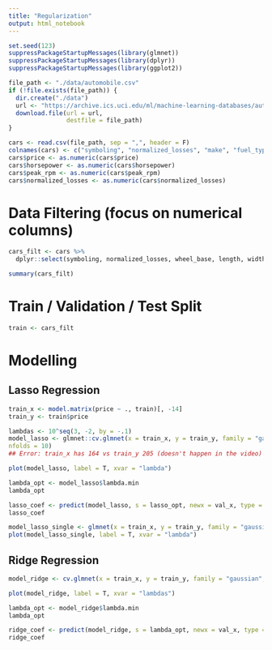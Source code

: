 ```yaml
---
title: "Regularization"
output: html_notebook
---
```




```r
set.seed(123)
suppressPackageStartupMessages(library(glmnet))
suppressPackageStartupMessages(library(dplyr))
suppressPackageStartupMessages(library(ggplot2))
```

```r
file_path <- "./data/automobile.csv"
if (!file.exists(file_path)) {
  dir.create("./data")
  url <- "https://archive.ics.uci.edu/ml/machine-learning-databases/autos/imports-85.data"
  download.file(url = url,
                destfile = file_path)
}

cars <- read.csv(file_path, sep = ",", header = F)
colnames(cars) <- c("symboling", "normalized_losses", "make", "fuel_type", "aspiration", "num_of_doors", "body_style", "drive_wheels", "engine_location", "wheel_base", "length", "width", "height", "curb_weight", "engine_type", "num_of_cylinders", "engine_size", "fuel_system", "bore", "stroke", "compression_ratio", "horsepower", "peak_rpm", "city_mpg", "highway_mpg", "price")
cars$price <- as.numeric(cars$price)
cars$horsepower <- as.numeric(cars$horsepower)
cars$peak_rpm <- as.numeric(cars$peak_rpm)
cars$normalized_losses <- as.numeric(cars$normalized_losses)
```
# Data Filtering (focus on numerical columns)
```r
cars_filt <- cars %>%
  dplyr::select(symboling, normalized_losses, wheel_base, length, width, height, curb_weight,engine_size, compression_ratio, horsepower, peak_rpm, city_mpg, highway_mpg, price)
```

```r
summary(cars_filt)
```
# Train / Validation / Test Split
```r
train <- cars_filt
```

# Modelling

## Lasso Regression
```r
train_x <- model.matrix(price ~ ., train)[, -14]
train_y <- train$price

lambdas <- 10^seq(3, -2, by = -.1)
model_lasso <- glmnet::cv.glmnet(x = train_x, y = train_y, family = "gaussian", alpha = 1, lambda = lambdas,
nfolds = 10)
## Error: train_x has 164 vs train_y 205 (doesn't happen in the video)
```
```r
plot(model_lasso, label = T, xvar = "lambda")
```
```r
lambda_opt <- model_lasso$lambda.min
lambda_opt
```
```r
lasso_coef <- predict(model_lasso, s = lasso_opt, newx = val_x, type = "coefficients")
lasso_coef
```

```r
model_lasso_single <- glmnet(x = train_x, y = train_y, family = "gaussian", alpha = 1, lambda = lambdas)
plot(model_lasso_single, label = T, xvar = "lambda")
```

## Ridge Regression
```r
model_ridge <- cv.glmnet(x = train_x, y = train_y, family = "gaussian", alpha = 0, lambda = lambdas, nfolds = 10)
```

```r
plot(model_ridge, label = T, xvar = "lambdas")
```
```r
lambda_opt <- model_ridge$lambda.min
lambda_opt
```
```r
ridge_coef <- predict(model_ridge, s = lambda_opt, newx = val_x, type = "coefficients")
ridge_coef
```

